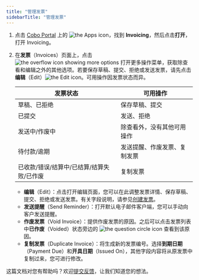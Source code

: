```yaml
---
title: "管理发票"
sidebarTitle: "管理发票"
---
```

1. 点击 [Cobo Portal](https://portal.cobo.com/login) 上的 <img src="/en/images/common/icon_apps.svg" className="icon" alt="the Apps icon"/>，找到 **Invoicing**，然后点击**打开**，打开 Invoicing。
2. 在**发票**（Invoices）页面上，点击 <img src="/en/images/common/icon_more.svg" className="icon" alt="the overflow icon showing more options"/> 打开更多操作菜单，获取除查看和编辑之外的其他选项。若要保存草稿、提交、拒绝或发送发票，请先点击**编辑**（Edit）<img src="/en/images/common/icon_edit.svg" className="icon" alt="the Edit icon"/>。可用操作因发票状态而异。

    | **发票状态** | **可用操作** |
    | ------------------ | ----------------------|
    | 草稿、已拒绝 | 保存草稿、提交 |
    | 已提交 | 发送、拒绝 |
    | 发送中/作废中 | 除查看外，没有其他可用操作 |
    | 待付款/逾期 | 发送提醒、作废发票、复制发票 |
    | 已收款/错误/结算中/已结算/结算失败/已作废 | 复制发票 |

    - **编辑**（Edit）：点击打开编辑页面，您可以在此调整发票详情、保存草稿、提交、拒绝或发送发票。有关字段说明，请参见[创建发票](/cn/apps/invoicing/invoices/create)。
    - **发送提醒**（Send Reminder）：打开默认电子邮件客户端，您可以手动向客户发送提醒。
    - **作废发票**（Void Invoice）：提供作废发票的原因。之后可以点击发票列表中**已作废**（Voided）状态旁边的 <img src="/en/images/common/icon_question_circle.svg" className="icon" alt="the question circle icon"/> 查看到该原因。
    - **复制发票**（Duplicate Invoice）：将生成新的发票编号。选择**到期日期**（Payment Due）和**开具日期**（Issued On），其他字段内容将从原发票中复制过来，您可进行修改。

<Tip>这篇文档对您有帮助吗？欢迎[提交反馈](https://forms.zohopublic.com/cobo/form/DocumentFeedbackForm/formperma/QvLOhxJv1_JMsJ-1dleZ8Itb_7rzN-LtgvsDdxosoVI?referrername=manuals)，让我们知道您的想法。</Tip>